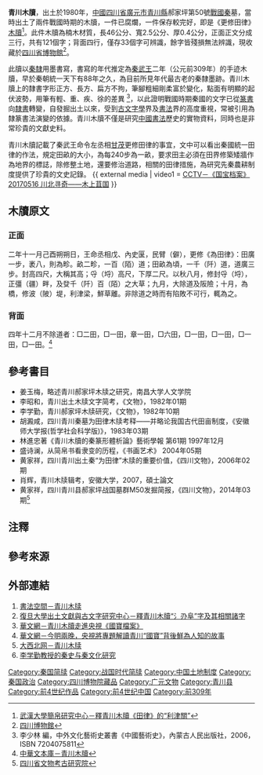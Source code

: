 '''青川木牘'''，出土於1980年，[[中國|中國]][[四川省|四川省]][[廣元市|廣元市]][[青川縣|青川縣]]郝家坪第50號[[戰國|戰國]][[秦朝|秦]]墓，當時出土了兩件戰國時期的木牘{{notetag|紙張發明前，古人在竹片或木條上寫字，有字的窄木條、竹條稱為簡，寬的木簡稱為牘。}}，一件已腐爛，一件保存較完好，即是《更修田律》[[木牘|木牘]]<ref>[http://www.bsm.org.cn/show_article.php?id=810 武漢大學簡帛研究中心－釋青川木牘《田律》的“利津關”]</ref>。此件木牘為楠木材質，長46公分、寬2.5公分、厚0.4公分，正面正文分成三行，共有121個字；背面四行，僅存33個字可辨識，餘字皆殘損無法辨識，現收藏於[[四川省博物館|四川省博物館]]<ref>[http://www.scmuseum.cn/ 四川博物館]</ref>。

此牘以[[秦朝|秦]][[隸書|隸]]用墨書寫，書寫的年代推定為[[秦武王|秦武王]]二年（公元前309年）的手迹木牘，早於秦朝統一天下有88年之久，為目前所見年代最古老的秦隸墨跡。青川木牘上的隸書字形正方、長方、扁方不拘，筆腳粗細剛柔富於變化，點面有明顯的起伏波勢，用筆有輕、重、疾、徐的差異
<ref>李少林 編，中外文化藝術史叢書《中國藝術史》，內蒙古人民出版社，2006，ISBN 7204075811</ref>，以此證明戰國時期秦國的文字已從[[篆書|篆書]]向[[隸書|隸書]]轉變，自發掘出土以來，受到[[古文字學|古文字學]]界及[[書法|書法]]界的高度重視，常被引用為隸篆書法演變的依據。青川木牘不僅是研究[[中國書法|中國書法]]歷史的實物資料，同時也是非常珍貴的文獻史料。

青川木牘記載了秦武王命令左丞相[[甘茂|甘茂]]更修田律的事宜，文中可以看出秦國統一田律的作法，規定田畝的大小，為每240步為一畝，要求田主必須在田界修築矮牆作為地界的標誌，除修整土地，還要修治道路，相關的田律措施，為研究先秦農耕制度提供了珍貴的文史記錄。
{{ external media
| video1 = [http://tv.cctv.com/2017/05/16/VIDE77jYGrbvIfALbIQZWrra170516.shtml CCTV－《国宝档案》 20170516 川北寻奇——木上苴国]
}}

== 木牘原文 ==
=== 正面 ===
二年十一月己酉朔朔日，王命丞相戊、內史匽，民臂（僻），更修《為田律》：田廣一步，袤八，則為畛。畝二畛，一百（陌）道；田畝為頃，一千（阡）道，道廣三步。封高四尺，大稱其高；寽（埒）高尺，下厚二尺。以秋八月，修封寽（埒），正彊（疆）畔，及癹千（阡）百（陌）之大草；九月，大除道及阪險；十月，為橋，修波（陂）堤，利津梁，鮮草離。非除道之時而有陷敗不可行，輒為之。

=== 背面 ===
四年十二月不除道者：□二田，□一田，章一田，□六田，□一田，□一田，□一田，□一田。<ref>[http://www.chinadmd.com/file/couo3pzp3veupvw6px6ovptu_1.html 中華文本庫－青川木牘]{{Dead link|date=2019年5月 |bot=InternetArchiveBot |fix-attempted=yes }}</ref>

== 參考書目 ==
*姜玉梅，略述青川郝家坪木牍之研究，南昌大学人文学院 
*李昭和，青川出土木牍文字简考，《文物》，1982年01期
*李学勤，青川郝家坪木牍研究，《文物》，1982年10期
*胡澱咸，四川青川秦墓为田律木牍考释——并略论我国古代田亩制度，《安徽师大学报(哲学社会科学版)》，1983年03期
*林進忠著《青川木牘的秦篆形體析論》藝術學報 第61期 1997年12月
*盛诗澜，从简帛书看隶变的历程，《书画艺术》 2004年05期
*黄家祥，四川青川出土秦“为田律”木牍的重要价值，《四川文物》，2006年02期
*肖辉，青川木牍辑考，安徽大学，2007，碩士論文
*黄家祥，四川青川县郝家坪战国墓群M50发掘简报，《四川文物》，2014年03期<ref>[http://www.sckg.com/culturalrelics/201708/346.html 四川省文物考古研究院]</ref>

== 注釋 ==
{{notefoot}}

== 參考來源 ==
{{reflist|2}}

== 外部連結 ==
#[http://www.9610.com/xianqin/qingchuan.htm 書法空間－青川木牍]
#[http://www.gwz.fudan.edu.cn/Web/Show/393 復旦大學出土文獻與古文字研究中心－釋青川木牘“氵刅阜”字及其相關諸字]
#[https://www.cnread.news/content/2403532.html 華文網－青川木牘走進央視《國寶檔案》]
#[https://www.cnread.news/content/2789783.html 華文網－今明兩晚，央視將專題解讀青川“國寶”背後鮮為人知的故事]
#[http://www.dxbei.com/s/20151103/212063.html 大西北网－青川木牍]
#[https://web.archive.org/web/20170901112049/http://139.199.155.57/viewpaper.asp?ID=246 李学勤教授的秦史与秦文化研究]

[[Category:秦国简牍|Category:秦国简牍]]
[[Category:战国时代简牍|Category:战国时代简牍]]
[[Category:中国土地制度|Category:中国土地制度]]
[[Category:秦国政治|Category:秦国政治]]
[[Category:四川博物院藏品|Category:四川博物院藏品]]
[[Category:广元文物|Category:广元文物]]
[[Category:青川县|Category:青川县]]
[[Category:前4世纪作品|Category:前4世纪作品]]
[[Category:前4世纪中国|Category:前4世纪中国]]
[[Category:前309年|Category:前309年]]